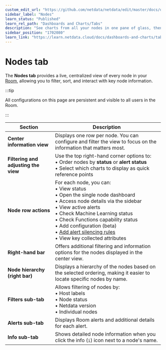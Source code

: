```yaml
---
custom_edit_url: "https://github.com/netdata/netdata/edit/master/docs/dashboards-and-charts/nodes-tab.md"
sidebar_label: "Nodes"
learn_status: "Published"
learn_rel_path: "Dashboards and Charts/Tabs"
description: "See charts from all your nodes in one pane of glass, then dive in to embedded dashboards for granular troubleshooting of ongoing issues."
sidebar_position: "1702080"
learn_link: "https://learn.netdata.cloud/docs/dashboards-and-charts/tabs/nodes"
---
```


# Nodes tab

The **Nodes tab** provides a live, centralized view of every node in your [Room](/docs/netdata-cloud/spaces-and-rooms#rooms), allowing you to filter, sort, and interact with key node information.

:::tip

All configurations on this page are persistent and visible to all users in the Room.

:::

| Section                              | Description                                                                                                                                                                                                                                                                                                                                                                                                                                                            |
|--------------------------------------|------------------------------------------------------------------------------------------------------------------------------------------------------------------------------------------------------------------------------------------------------------------------------------------------------------------------------------------------------------------------------------------------------------------------------------------------------------------------|
| **Center information view**          | Displays one row per node. You can configure and filter the view to focus on the information that matters most.                                                                                                                                                                                                                                                                                                                                                        |
| **Filtering and adjusting the view** | Use the top right-hand corner options to: <br/>• Order nodes by **status** or **alert status** <br/>• Select which charts to display as quick reference points                                                                                                                                                                                                                                                                                                         |
| **Node row actions**                 | For each node, you can: <br/>• View status <br/>• Open the single node dashboard <br/>• Access node details via the sidebar <br/>• View active alerts <br/>• Check Machine Learning status <br/>• Check Functions capability status <br/>• Add configuration (beta) <br/>• [Add alert silencing rules](/docs/alerts-&-notifications/notifications/centralized-cloud-notifications/manage-alert-notification-silencing-rules) <br/>• View key collected attributes |
| **Right-hand bar**                   | Offers additional filtering and information options for the nodes displayed in the center view.                                                                                                                                                                                                                                                                                                                                                                        |
| **Node hierarchy (right bar)**       | Displays a hierarchy of the nodes based on the selected ordering, making it easier to locate specific nodes by name.                                                                                                                                                                                                                                                                                                                                                   |
| **Filters sub-tab**                  | Allows filtering of nodes by: <br/>• Host labels <br/>• Node status <br/>• Netdata version <br/>• Individual nodes                                                                                                                                                                                                                                                                                                                                                     |
| **Alerts sub-tab**                   | Displays Room alerts and additional details for each alert.                                                                                                                                                                                                                                                                                                                                                                                                            |
| **Info sub-tab**                     | Shows detailed node information when you click the info (`i`) icon next to a node's name.                                                                                                                                                                                                                                                                                                                                                                              |
